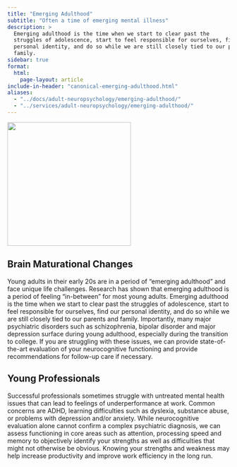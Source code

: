 ```yaml
---
title: "Emerging Adulthood"
subtitle: "Often a time of emerging mental illness"
description: >
  Emerging adulthood is the time when we start to clear past the
  struggles of adolescence, start to feel responsible for ourselves, find our
  personal identity, and do so while we are still closely tied to our parents and
  family.
sidebar: true
format:
  html:
    page-layout: article
include-in-header: "canonical-emerging-adulthood.html"
aliases: 
  - "../docs/adult-neuropsychology/emerging-adulthood/"
  - "../services/adult-neuropsychology/emerging-adulthood/"
---
```


![](mentalhealth1.jpeg){width=20em}

## Brain Maturational Changes

Young adults in their early 20s are in a period of “emerging adulthood” and face unique life challenges.  Research has shown that emerging adulthood is a period of feeling “in-between” for most young adults.  Emerging adulthood is the time when we start to clear past the struggles of adolescence, start to feel responsible for ourselves, find our personal identity, and do so while we are still closely tied to our parents and family.  Importantly, many major psychiatric disorders such as schizophrenia, bipolar disorder and major depression surface during young adulthood, especially during the transition to college.  If you are struggling with these issues, we can provide state-of-the-art evaluation of your neurocognitive functioning and provide recommendations for follow-up care if necessary.

## Young Professionals

Successful professionals sometimes struggle with untreated mental health issues that can lead to feelings of underperformance at work.  Common concerns are ADHD, learning difficulties such as dyslexia, substance abuse, or problems with depression and/or anxiety.  While neurocognitive evaluation alone cannot confirm a complex psychiatric diagnosis, we can assess functioning in core areas such as attention, processing speed and memory to objectively identify your strengths as well as difficulties that might not otherwise be obvious.  Knowing your strengths and weakness may help increase productivity and improve work efficiency in the long run.

